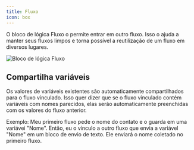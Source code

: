```yaml
---
title: Fluxo
icon: box
---
```


O bloco de lógica Fluxo o permite entrar em outro fluxo. Isso o ajuda a manter seus fluxos limpos e torna possível a reutilização de um fluxo em diversos lugares.

<Frame>
  <img src="/images/blocks/logic/flow.png" alt="Bloco de lógica Fluxo" />
</Frame>

## Compartilha variáveis

Os valores de variáveis existentes são automaticamente compartilhados para o fluxo vinculado. Isso quer dizer que se o fluxo vinculado contém variáveis com nomes parecidos, elas serão automaticamente preenchidas com os valores do fluxo anterior.

Exemplo: Meu primeiro fluxo pede o nome do contato e o guarda em uma variávei "Nome". Então, eu o vinculo a outro fluxo que envia a variável "Nome" em um bloco de envio de texto. Ele enviará o nome coletado no primeiro fluxo.
